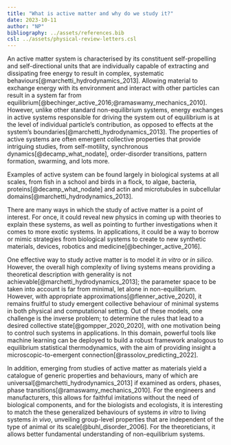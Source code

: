 ```yaml
---
title: "What is active matter and why do we study it?"
date: 2023-10-11
author: "NP"
bibliography: ../assets/references.bib
csl: ../assets/physical-review-letters.csl
---
```


An active matter system is characterised by its constituent self-propelling and
self-directional units that are individually capable of extracting and
dissipating free energy to result in complex, systematic
behaviours[@marchetti_hydrodynamics_2013]. Allowing material to exchange energy
with its environment and interact with other particles can result in a system
far from equilibrium[@bechinger_active_2016;@ramaswamy_mechanics_2010].
However, unlike other standard non-equilibrium systems, energy exchanges in
active systems responsible for driving the system out of equilibrium is at the
level of individual particle's contribution, as opposed to effects at the
system's boundaries[@marchetti_hydrodynamics_2013]. The properties of active
systems are often emergent collective properties that provide intriguing
studies, from self-motility, synchronous dynamics[@decamp_what_nodate],
order-disorder transitions, pattern formation, swarming, and lots more.

Examples of active system can be found largely in biological systems at all
scales, from fish in a school and birds in a flock, to algae, bacteria,
proteins[@decamp_what_nodate] and actin and microtubules in subcellular
domains[@marchetti_hydrodynamics_2013].

There are many ways in which the study of active matter is a point of interest.
For once, it could reveal new physics in coming up with theories to explain
these systems, as well as pointing to further investigations when it comes to
more exotic systems. In applications, it could be a way to borrow or mimic
strategies from biological systems to create to new synthetic materials,
devices, robotics and medicine[@bechinger_active_2016].

One effective way to study active matter is to model it _in vitro_ or _in
silico_. However, the overall high complexity of living systems means providing
a theoretical description with generality is not
achievable[@marchetti_hydrodynamics_2013]; the parameter space to be taken into
account is far from minimal, let alone in non-equilibrium. However, with
appropriate approximations[@flenner_active_2020], it remains fruitful to study
emergent collective behaviour of minimal systems in both physical and
computational setting. Out of these models, one challenge is the inverse
problem; to determine the rules that lead to a desired collective
state[@gompper_2020_2020], with one motivation being to control such systems in
applications. In this domain, powerful tools like machine learning can be
deployed to build a robust framework analogous to equilibrium statistical
thermodynamics, with the aim of providing insight a microscopic-to-emergent
connection[@rassolov_predicting_2022].

In addition, emerging from studies of active matter as materials yield a
catalogue of generic properties and behaviours, many of which are
universal[@marchetti_hydrodynamics_2013] if examined as orders, phases, phase
transitions[@ramaswamy_mechanics_2010]. For the engineers and manufacturers,
this allows for faithful imitations without the need of biological components,
and for the biologists and ecologists, it is interesting to match the these
generalized behaviours of systems _in vitro_ to living systems _in vivo_,
unveiling group-level properties that are independent of the type of animal or
its scale[@buhl_disorder_2006]. For the theoreticians, it allows better
fundamental understanding of non-equilibrium systems.
